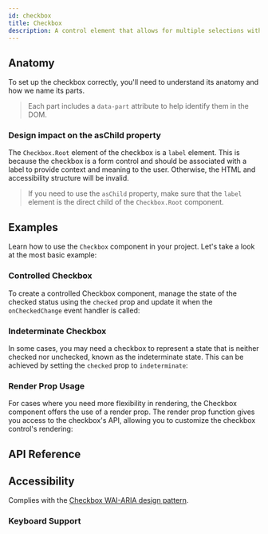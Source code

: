 ```yaml
---
id: checkbox
title: Checkbox
description: A control element that allows for multiple selections within a set.
---
```


<ComponentPreview id="Checkbox" />

## Anatomy

To set up the checkbox correctly, you'll need to understand its anatomy and how
we name its parts.

> Each part includes a `data-part` attribute to help identify them in the DOM.

<Anatomy id="checkbox" />

### Design impact on the asChild property

The `Checkbox.Root` element of the checkbox is a `label` element. This is
because the checkbox is a form control and should be associated with a label to
provide context and meaning to the user. Otherwise, the HTML and accessibility
structure will be invalid.

> If you need to use the `asChild` property, make sure that the `label` element
> is the direct child of the `Checkbox.Root` component.

## Examples

Learn how to use the `Checkbox` component in your project. Let's take a look at
the most basic example:

<Example id="basic" />

### Controlled Checkbox

To create a controlled Checkbox component, manage the state of the checked
status using the `checked` prop and update it when the `onCheckedChange` event
handler is called:

<Example id="controlled" />

### Indeterminate Checkbox

In some cases, you may need a checkbox to represent a state that is neither
checked nor unchecked, known as the indeterminate state. This can be achieved by
setting the `checked` prop to `indeterminate`:

<Example id="indeterminate" />

### Render Prop Usage

For cases where you need more flexibility in rendering, the Checkbox component
offers the use of a render prop. The render prop function gives you access to
the checkbox's API, allowing you to customize the checkbox control's rendering:

<Example id="renderProp" />

## API Reference

<ComponentTypes id="checkbox" />

## Accessibility

Complies with the [Checkbox WAI-ARIA design pattern](https://www.w3.org/WAI/ARIA/apg/patterns/checkbox/).

### Keyboard Support

<KeyBindingsTable id="checkbox" />
